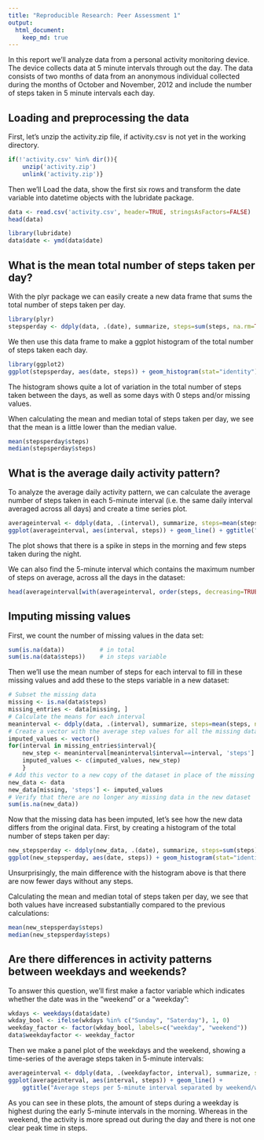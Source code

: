 ```yaml
---
title: "Reproducible Research: Peer Assessment 1"
output: 
  html_document:
    keep_md: true
---
```


In this report we'll analyze data from a personal activity monitoring device. The device collects data at 5 minute intervals through out the day. The data consists of two months of data from an anonymous individual collected during the months of October and November, 2012 and include the number of steps taken in 5 minute intervals each day.

## Loading and preprocessing the data
First, let's unzip the activity.zip file, if activity.csv is not yet in the working directory.
```r
if(!'activity.csv' %in% dir()){
    unzip('activity.zip')
    unlink('activity.zip')}
```
Then we'll Load the data, show the first six rows and transform the date variable into datetime objects with the lubridate package.
```r
data <- read.csv('activity.csv', header=TRUE, stringsAsFactors=FALSE)
head(data)

library(lubridate)
data$date <- ymd(data$date)
```

## What is the mean total number of steps taken per day?
With the plyr package we can easily create a new data frame that sums the total number of steps taken per day. 
```r
library(plyr)
stepsperday <- ddply(data, .(date), summarize, steps=sum(steps, na.rm=TRUE))
```

We then use this data frame to make a ggplot histogram of the total number of steps taken each day.
```r
library(ggplot2)
ggplot(stepsperday, aes(date, steps)) + geom_histogram(stat="identity") + ggtitle(("Number of steps per day"))
```

The histogram shows quite a lot of variation in the total number of steps taken between the days, as well as some days with 0 steps and/or missing values.

When calculating the mean and median total of steps taken per day, we see that the mean is a little lower than the median value.
```r
mean(stepsperday$steps)
median(stepsperday$steps)
```

## What is the average daily activity pattern?
To analyze the average daily activity pattern, we can calculate the average number of steps taken in each 5-minute interval (i.e. the same daily interval averaged across all days) and create a time series plot.
```r
averageinterval <- ddply(data, .(interval), summarize, steps=mean(steps, na.rm=TRUE))
ggplot(averageinterval, aes(interval, steps)) + geom_line() + ggtitle("Average steps per 5-minute interval")
```

The plot shows that there is a spike in steps in the morning and few steps taken during the night.

We can also find the 5-minute interval which contains the maximum number of steps on average, across all the days in the dataset:
```r
head(averageinterval[with(averageinterval, order(steps, decreasing=TRUE)),], n=1)  
```

## Imputing missing values
First, we count the number of missing values in the data set:
```r
sum(is.na(data))          # in total
sum(is.na(data$steps))    # in steps variable
```
Then we'll use the mean number of steps for each interval to fill in these missing values and add these to the steps variable in a new dataset:
```r
# Subset the missing data
missing <- is.na(data$steps)
missing_entries <- data[missing, ]
# Calculate the means for each interval
meaninterval <- ddply(data, .(interval), summarize, steps=mean(steps, na.rm=TRUE))
# Create a vector with the average step values for all the missing data
imputed_values <- vector()
for(interval in missing_entries$interval){
    new_step <- meaninterval[meaninterval$interval==interval, 'steps']
    imputed_values <- c(imputed_values, new_step)
    }
# Add this vector to a new copy of the dataset in place of the missing values  
new_data <- data
new_data[missing, 'steps'] <- imputed_values
# Verify that there are no longer any missing data in the new dataset
sum(is.na(new_data))
```

Now that the missing data has been imputed, let's see how the new data differs from the original data. First, by creating a histogram of the total number of steps taken per day:
```r
new_stepsperday <- ddply(new_data, .(date), summarize, steps=sum(steps))
ggplot(new_stepsperday, aes(date, steps)) + geom_histogram(stat="identity") + ggtitle(("Number of steps per day (missing values imputed)"))  
```

Unsurprisingly, the main difference with the histogram above is that there are now fewer days without any steps. 

Calculating the mean and median total of steps taken per day, we see that both values have increased substantially compared to the previous calculations:  
```r
mean(new_stepsperday$steps)
median(new_stepsperday$steps)
```

## Are there differences in activity patterns between weekdays and weekends?
To answer this question, we'll first make a factor variable which indicates whether the date was in the "weekend" or a "weekday": 
```r
wkdays <- weekdays(data$date)
wkday_bool <- ifelse(wkdays %in% c("Sunday", "Saterday"), 1, 0)
weekday_factor <- factor(wkday_bool, labels=c("weekday", "weekend"))
data$weekdayfactor <- weekday_factor
```

Then we make a panel plot of the weekdays and the weekend, showing a time-series of the average steps taken in 5-minute intervals:
```r
averageinterval <- ddply(data, .(weekdayfactor, interval), summarize, steps=mean(steps, na.rm=TRUE))
ggplot(averageinterval, aes(interval, steps)) + geom_line() + 
    ggtitle("Average steps per 5-minute interval separated by weekend/weekdays") + facet_grid(weekdayfactor ~ .)  
```

As you can see in these plots, the amount of steps during a weekday is highest during the early 5-minute intervals in the morning. Whereas in the weekend, the activity is more spread out during the day and there is not one clear peak time in steps.